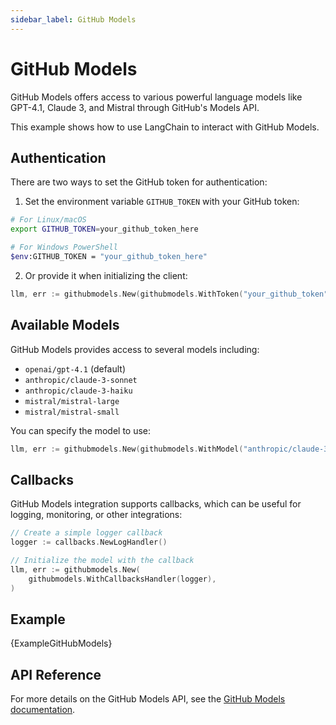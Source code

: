 ```yaml
---
sidebar_label: GitHub Models
---
```



# GitHub Models

GitHub Models offers access to various powerful language models like GPT-4.1, Claude 3, and Mistral through GitHub's Models API.

This example shows how to use LangChain to interact with GitHub Models.

## Authentication

There are two ways to set the GitHub token for authentication:

1. Set the environment variable `GITHUB_TOKEN` with your GitHub token:

```bash
# For Linux/macOS
export GITHUB_TOKEN=your_github_token_here

# For Windows PowerShell
$env:GITHUB_TOKEN = "your_github_token_here"
```

2. Or provide it when initializing the client:

```go
llm, err := githubmodels.New(githubmodels.WithToken("your_github_token"))
```

## Available Models

GitHub Models provides access to several models including:

- `openai/gpt-4.1` (default)
- `anthropic/claude-3-sonnet`
- `anthropic/claude-3-haiku`
- `mistral/mistral-large`
- `mistral/mistral-small`

You can specify the model to use:

```go
llm, err := githubmodels.New(githubmodels.WithModel("anthropic/claude-3-sonnet"))
```

## Callbacks

GitHub Models integration supports callbacks, which can be useful for logging, monitoring, or other integrations:

```go
// Create a simple logger callback
logger := callbacks.NewLogHandler()

// Initialize the model with the callback
llm, err := githubmodels.New(
    githubmodels.WithCallbacksHandler(logger),
)
```

## Example

<CodeBlock language="go">{ExampleGitHubModels}</CodeBlock>

## API Reference

For more details on the GitHub Models API, see the [GitHub Models documentation](https://docs.github.com/en/github-models).
